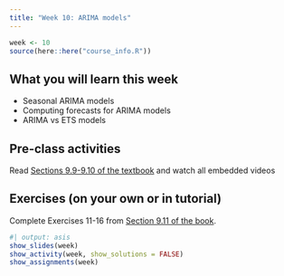 ```yaml
---
title: "Week 10: ARIMA models"
---
```


```r
week <- 10
source(here::here("course_info.R"))
```

## What you will learn this week

* Seasonal ARIMA models
* Computing forecasts for ARIMA models
* ARIMA vs ETS models

## Pre-class activities

Read [Sections 9.9-9.10 of the textbook](https://otexts.com/fpp3/arima.html) and watch all embedded videos

## Exercises (on your own or in tutorial)

Complete Exercises 11-16 from [Section 9.11 of the book](https://otexts.com/fpp3/arima-exercises.html).

<!-- [**Solutions to Exercises**](ex10-sol.qmd) -->


```r
#| output: asis
show_slides(week)
show_activity(week, show_solutions = FALSE)
show_assignments(week)
```
